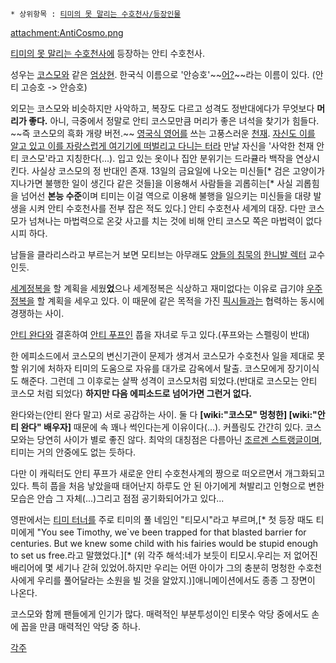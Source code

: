  * 상위항목 : [[티미의 못 말리는 수호천사/등장인물]]

attachment:AntiCosmo.png

[[티미의 못 말리는 수호천사]]에 등장하는 안티 수호천사.

성우는 [[코스모]]와 같은 [[엄상현]].
한국식 이름으로 '안승호'~~[[토니 안|어?]]~~라는 이름이 있다. (안티 고승호 -> 안승호)

외모는 코스모와 비슷하지만 사악하고, 복장도 다르고 성격도 정반대에다가 무엇보다 '''머리가 좋다.''' 아니, 극중에서 정말로 안티 코스모만큼 머리가 좋은 녀석을 찾기가 힘들다. ~~즉 코스모의 흑화 개량 버전.~~ [[용인발음|영국식 영어]]를 쓰는 고풍스러운 [[천재]]. [[자칭 천재|자신도 이를 알고 있고 이를 자랑스럽게 여기기에 떠벌리고 다니는 터라]] 만날 자신을 '사악한 천재 안티 코스모'라고 지칭한다(...). 입고 있는 옷이나 집안 분위기는 드라큘라 백작을 연상시킨다. 사실상 코스모의 정 반대인 존재. 13일의 금요일에 나오는 미신들[* 검은 고양이가 지나가면 불행한 일이 생긴다 같은 것들]을 이용해서 사람들을 괴롭히는[* 사실 괴롭힘을 넘어선 '''본능 수준'''이며 티미는 이걸 역으로 이용해 불행을 일으키는 미신들을 대량 발생을 시켜 안티 수호천사를 전부 잡은 적도 있다.] 안티 수호천사 세계의 대장. 다만 코스모가 넘쳐나는 마법력으로 온갖 사고를 치는 것에 비해 안티 코스모 쪽은 마법력이 없다시피 하다.

남들을 클라리스라고 부르는거 보면 모티브는 아무래도 [[양들의 침묵]]의 [[한니발 렉터]] 교수인듯.

[[세계정복]]을 할 계획을 세웠'''었'''으나 세계정복은 식상하고 재미없다는 이유로 급기야 [[우주정복]]을 할 계획을 세우고 있다. 이 때문에 같은 목적을 가진 [[픽시]]들과는 협력하는 동시에 경쟁하는 사이.

[[안티 완다]]와 결혼하여 [[안티 푸프]]인 풉을 자녀로 두고 있다.(푸프와는 스펠링이 반대)

한 에피소드에서 코스모의 변신기관이 문제가 생겨서 코스모가 수호천사 일을 제대로 못할 위기에 처하자 티미의 도움으로 자유를 대가로 감옥에서 탈출. 코스모에게 장기이식도 해준다. 그런데 그 이후로는 살짝 성격이 코스모처럼 되었다.(반대로 코스모는 안티 코스모 처럼 되었다) '''하지만 다음 에피소드로 넘어가면 그런거 없다.''' 

완다와는(안티 완다 말고) 서로 공감하는 사이. 둘 다 '''[wiki:"코스모" 멍청한] [wiki:"안티 완다" 배우자]''' 때문에 속 꽤나 썩인다는게 이유이다(...). 커플링도 간간히 있다. 코스모와는 당연히 사이가 별로 좋진 않다. 최악의 대칭점은 다름아닌 [[조르겐 스트랭글]]이며, 티미는 거의 안중에도 없는 듯하다.

다만 이 캐릭터도 안티 푸프가 새로운 안티 수호천사계의 짱으로 떠오르면서 개그화되고 있다. 특히 풉을 처음 낳았을때 태어난지 하루도 안 된 아기에게 쳐발리고 인형으로 변한 모습은 안습 그 자체(...)그리고 점점 공기화되어가고 있다...

영판에서는 [[티미 터너]]를 주로 티미의 풀 네임인 "티모시"라고 부르며,[* 첫 등장 때도 티미에게 "You see Timothy, we`ve been trapped for that blasted barrier for centuries. But we knew some child with his fairies would be stupid enough to set us free.라고 말했었다.][* (위 각주 해석:네가 보듯이 티모시.우리는 저 없어진 배리어에 몇 세기나 갇혀 있었어.하지만 우리는 어떤 아이가 그의 충분히 멍청한 수호천사에게 우리를 풀어달라는 소원을 빌 것을 알았지.)]애니메이션에서도 종종 그 장면이 나온다.

코스모와 함께 팬들에게 인기가 많다. 매력적인 부분투성이인 티못수 악당 중에서도 손에 꼽을 만큼 매력적인 악당 중 하나.

[[각주]]
